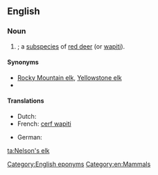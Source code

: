 ==English==
{{wikipedia|red deer}}
{{wikispecies|Cervus elaphus}}
===Noun===
{{en-noun|sg=[[Nelson]]'s [[elk]]|Nelson's elk}}

# {{tritaxon|Cervus elaphus nelsoni}}; a [[subspecies]] of [[red deer]] (or [[wapiti]]).

====Synonyms====
* [[Rocky Mountain elk]], [[Yellowstone elk]]
* {{tritaxon|[[Cervus canadensis nelsoni]]}}

====Translations====
{{trans-top|wapiti subspecies}}
* Dutch: {{t-|nl|wapiti|m}}
* French: [[cerf wapiti]] {{m}}
{{trans-mid}}
* German: {{t-|de|Wapiti}}
{{trans-bottom}}

[[Category:English eponyms]]
[[Category:en:Mammals]]

[[ta:Nelson's elk]]